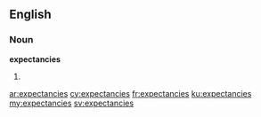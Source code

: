 ==English==

===Noun===
'''expectancies'''

# {{plural of|[[expectancy]]}}

[[ar:expectancies]]
[[cy:expectancies]]
[[fr:expectancies]]
[[ku:expectancies]]
[[my:expectancies]]
[[sv:expectancies]]